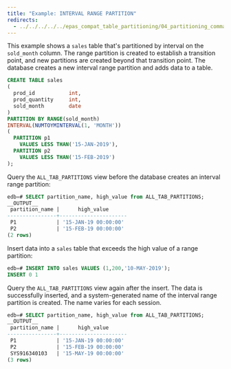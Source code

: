 ```yaml
---
title: "Example: INTERVAL RANGE PARTITION"
redirects:
  - ../../../../../epas_compat_table_partitioning/04_partitioning_commands_compatible_with_oracle_databases/01_create_table_partition_by/04_example_interval_range_partition #generated for docs/epas/reorg-role-use-case-mode
---
```


<div id="example_interval_range_partition" class="registered_link"></div>

This example shows a `sales` table that's partitioned by interval on the `sold_month` column. The range partition is created to establish a transition point, and new partitions are created beyond that transition point. The database creates a new interval range partition and adds data to a table.

```sql
CREATE TABLE sales
(
  prod_id           int,
  prod_quantity     int,
  sold_month        date
)
PARTITION BY RANGE(sold_month)
INTERVAL(NUMTOYMINTERVAL(1, 'MONTH'))
(
  PARTITION p1
    VALUES LESS THAN('15-JAN-2019'),
  PARTITION p2
    VALUES LESS THAN('15-FEB-2019')
);
```

Query the `ALL_TAB_PARTITIONS` view before the database creates an interval range partition:

```sql
edb=# SELECT partition_name, high_value from ALL_TAB_PARTITIONS;
__OUTPUT__
 partition_name |      high_value
----------------+----------------------
 P1             | '15-JAN-19 00:00:00'
 P2             | '15-FEB-19 00:00:00'
(2 rows)
```

Insert data into a `sales` table that exceeds the high value of a range partition:

```sql
edb=# INSERT INTO sales VALUES (1,200,'10-MAY-2019');
INSERT 0 1
```

Query the `ALL_TAB_PARTITIONS` view again after the insert. The data is successfully inserted, and a system-generated name of the interval range partition is created. The name varies for each session.

```sql
edb=# SELECT partition_name, high_value from ALL_TAB_PARTITIONS;
__OUTPUT__
 partition_name |      high_value
----------------+----------------------
 P1             | '15-JAN-19 00:00:00'
 P2             | '15-FEB-19 00:00:00'
 SYS916340103   | '15-MAY-19 00:00:00'
(3 rows)
```
